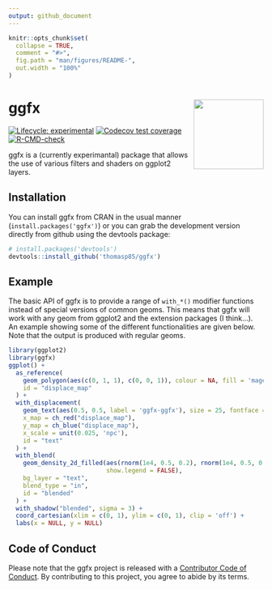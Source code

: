 ```yaml
---
output: github_document
---
```


<!-- README.md is generated from README.Rmd. Please edit that file -->

```r
knitr::opts_chunk$set(
  collapse = TRUE,
  comment = "#>",
  fig.path = "man/figures/README-",
  out.width = "100%"
)
```

# ggfx <a href='https://ggfx.data-imaginist.com'><img src='man/figures/logo.png' align="right" height="138" /></a>

<!-- badges: start -->
[![Lifecycle: experimental](https://img.shields.io/badge/lifecycle-experimental-orange.svg)](https://lifecycle.r-lib.org/articles/stages.html#experimental)
[![Codecov test coverage](https://codecov.io/gh/thomasp85/ggfx/branch/master/graph/badge.svg)](https://codecov.io/gh/thomasp85/ggfx?branch=master)
[![R-CMD-check](https://github.com/thomasp85/ggfx/workflows/R-CMD-check/badge.svg)](https://github.com/thomasp85/ggfx/actions)
<!-- badges: end -->

ggfx is a (currently experimantal) package that allows the use of various 
filters and shaders on ggplot2 layers.

## Installation
You can install ggfx from CRAN in the usual manner (`install.packages('ggfx')`)
or you can grab the development version directly from github using the devtools
package:

``` r
# install.packages('devtools')
devtools::install_github('thomasp85/ggfx')
```

## Example
The basic API of ggfx is to provide a range of `with_*()` modifier functions 
instead of special versions of common geoms. This means that ggfx will work with
any geom from ggplot2 and the extension packages (I think...). An example 
showing some of the different functionalities are given below. Note that the
output is produced with regular geoms.

```r
library(ggplot2)
library(ggfx)
ggplot() + 
  as_reference(
    geom_polygon(aes(c(0, 1, 1), c(0, 0, 1)), colour = NA, fill = 'magenta'), 
    id = "displace_map"
  ) + 
  with_displacement(
    geom_text(aes(0.5, 0.5, label = 'ggfx-ggfx'), size = 25, fontface = 'bold'), 
    x_map = ch_red("displace_map"), 
    y_map = ch_blue("displace_map"),
    x_scale = unit(0.025, 'npc'),
    id = "text"
  ) +
  with_blend(
    geom_density_2d_filled(aes(rnorm(1e4, 0.5, 0.2), rnorm(1e4, 0.5, 0.2)), 
                           show.legend = FALSE),
    bg_layer = "text",
    blend_type = "in",
    id = "blended"
  ) + 
  with_shadow("blended", sigma = 3) + 
  coord_cartesian(xlim = c(0, 1), ylim = c(0, 1), clip = 'off') + 
  labs(x = NULL, y = NULL)
```

## Code of Conduct
Please note that the ggfx project is released with a [Contributor Code of Conduct](https://ggfx.data-imaginist.com/CODE_OF_CONDUCT.html). By contributing to this project, you agree to abide by its terms.
